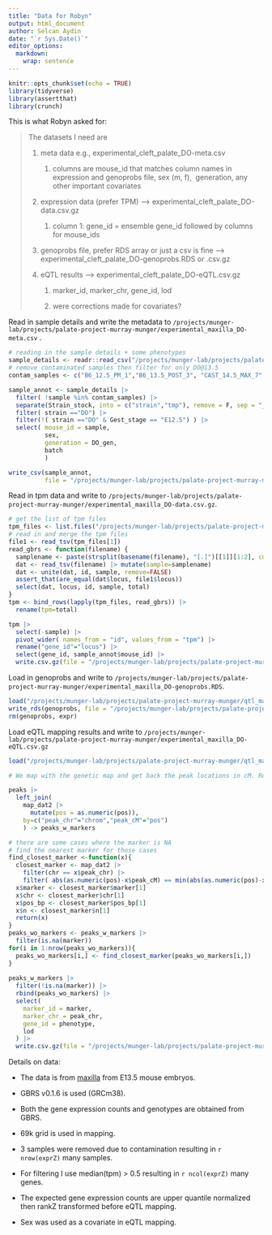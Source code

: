 ```yaml
---
title: "Data for Robyn"
output: html_document
author: Selcan Aydin
date: "`r Sys.Date()`"
editor_options: 
  markdown: 
    wrap: sentence
---
```


```r

knitr::opts_chunk$set(echo = TRUE)
library(tidyverse)
library(assertthat)
library(crunch)

```

This is what Robyn asked for:

> The datasets I need are
>
> 1.  meta data e.g., experimental_cleft_palate_DO-meta.csv
>
>     1.  columns are mouse_id that matches column names in expression and genoprobs file, sex (m, f),  generation, any other important covariates
>
> 2.  expression data (prefer TPM) \--\> experimental_cleft_palate_DO-data.csv.gz
>
>     1.  column 1: gene_id = ensemble gene_id followed by columns for mouse_ids
>
> 3.  genoprobs file, prefer RDS array or just a csv is fine \--\> experimental_cleft_palate_DO-genoprobs.RDS or .csv.gz
>
> 4.  eQTL results \--\> experimental_cleft_palate_DO-eQTL.csv.gz
>
>     1.  marker_id, marker_chr, gene_id, lod
>
>     2.  were corrections made for covariates?

Read in sample details and write the metadata to `/projects/munger-lab/projects/palate-project-murray-munger/experimental_maxilla_DO-meta.csv` .

```r
# reading in the sample details + some phenotypes
sample_details <- readr::read_csv("/projects/munger-lab/projects/palate-project-murray-munger/samplesheet.csv") 
# remove contaminated samples then filter for only DO@13.5
contam_samples <- c("B6_12.5_PM_1","B6_13.5_POST_3", "CAST_14.5_MAX_7", "DO_13.5_MAX_6", "DO_13.5_MAX_14", "DO_13.5_MAX_14_2", "B6_13.5_MAX_3")

sample_annot <- sample_details |> 
  filter( !sample %in% contam_samples) |> 
  separate(Strain_stock, into = c("strain","tmp"), remove = F, sep = "_") |> 
  filter( strain =="DO") |> 
  filter(!( strain =="DO" & Gest_stage == "E12.5") ) |> 
  select( mouse_id = sample, 
          sex,
          generation = DO_gen,
          batch
          )

write_csv(sample_annot,
          file = "/projects/munger-lab/projects/palate-project-murray-munger/experimental_maxilla_DO-meta.csv")


```

Read in tpm data and write to `/projects/munger-lab/projects/palate-project-murray-munger/experimental_maxilla_DO-data.csv.gz`.

```r
# get the list of tpm files
tpm_files <- list.files("/projects/munger-lab/projects/palate-project-murray-munger/read_mapping/gbrs_emase", pattern = "DO_.*diploid.genes.tpm", full.names = T)
# read in and merge the tpm files
file1 <- read_tsv(tpm_files[1])
read_gbrs <- function(filename) {
  samplename <- paste(strsplit(basename(filename), "[.]")[[1]][1:2], collapse=".")
  dat <- read_tsv(filename) |> mutate(sample=samplename)
  dat <- unite(dat, id, sample, remove=FALSE)
  assert_that(are_equal(dat$locus, file1$locus))
  select(dat, locus, id, sample, total)
}
tpm <- bind_rows(lapply(tpm_files, read_gbrs)) |> 
  rename(tpm=total)

tpm |> 
  select(-sample) |>  
  pivot_wider( names_from = "id", values_from = "tpm") |> 
  rename("gene_id"="locus") |> 
  select(gene_id, sample_annot$mouse_id) |> 
  write.csv.gz(file = "/projects/munger-lab/projects/palate-project-murray-munger/experimental_maxilla_DO-data.csv.gz")

```

Load in genoprobs and write to `/projects/munger-lab/projects/palate-project-murray-munger/experimental_maxilla_DO-genoprobs.RDS`.

```r
load("/projects/munger-lab/projects/palate-project-murray-munger/qtl_mapping/DO_Palate_eQTL_forMapping.RData") # expr, exprZ, genoprobs ..etc.
write_rds(genoprobs, file = "/projects/munger-lab/projects/palate-project-murray-munger/experimental_maxilla_DO-genoprobs.RDS")
rm(genoprobs, expr)
```


Load eQTL mapping results and write to `/projects/munger-lab/projects/palate-project-murray-munger/experimental_maxilla_DO-eQTL.csv.gz`

```r
load("/projects/munger-lab/projects/palate-project-murray-munger/qtl_mapping/DO_Palate_paired_eQTL_peaks.RData")

# We map with the genetic map and get back the peak locations in cM. Robyn wants the marker id instead. For most, the peaks are at the marker and I can exchange the peak position in cM with the marker id using the matched data frame (map_dat2). For a subset, the peak position in cM is between markers, for those I will find and use the closest marker id. 

peaks |> 
  left_join(
    map_dat2 |> 
      mutate(pos = as.numeric(pos)),
    by=c("peak_chr"="chrom","peak_cM"="pos")
    ) -> peaks_w_markers

# there are some cases where the marker is NA
# find the nearest marker for those cases
find_closest_marker <-function(x){
  closest_marker <- map_dat2 |> 
    filter(chr == x$peak_chr) |> 
    filter( abs(as.numeric(pos)-x$peak_cM) == min(abs(as.numeric(pos)-x$peak_cM)))
  x$marker <- closest_marker$marker[1]
  x$chr <- closest_marker$chr[1]
  x$pos_bp <- closest_marker$pos_bp[1]
  x$n <- closest_marker$n[1]
  return(x)
}
peaks_wo_markers <- peaks_w_markers |> 
  filter(is.na(marker))
for(i in 1:nrow(peaks_wo_markers)){
  peaks_wo_markers[i,] <- find_closest_marker(peaks_wo_markers[i,])
}
  
peaks_w_markers |> 
  filter(!is.na(marker)) |> 
  rbind(peaks_wo_markers) |> 
  select(
    marker_id = marker,
    marker_chr = peak_chr,
    gene_id = phenotype,
    lod
  ) |> 
  write.csv.gz(file = "/projects/munger-lab/projects/palate-project-murray-munger/experimental_maxilla_DO-eQTL_v2.csv.gz")


```

Details on data:

-   The data is from [maxilla](https://bioportal.bioontology.org/ontologies/UBERON?p=classes&conceptid=http%3A%2F%2Fpurl.obolibrary.org%2Fobo%2FUBERON_0002397) from E13.5 mouse embryos.

-   GBRS v0.1.6 is used (GRCm38).

-   Both the gene expression counts and genotypes are obtained from GBRS.

-   69k grid is used in mapping.

-   3 samples were removed due to contamination resulting in `r nrow(exprZ)` many samples.

-   For filtering I use median(tpm) \> 0.5 resulting in `r ncol(exprZ)` many genes.

-   The expected gene expression counts are upper quantile normalized then rankZ transformed before eQTL mapping.

-   Sex was used as a covariate in eQTL mapping.


